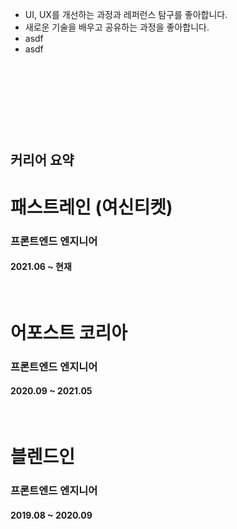 - UI, UX를 개선하는 과정과 레퍼런스 탐구를 좋아합니다.
- 새로운 기술을 배우고 공유하는 과정을 좋아합니다.
- asdf
- asdf

&nbsp;

&nbsp;

&nbsp;

&nbsp;

## 커리어 요약

# 패스트레인 (여신티켓)

### 프론트엔드 엔지니어

#### 2021.06 ~ 현재

&nbsp;

# 어포스트 코리아

### 프론트엔드 엔지니어

#### 2020.09 ~ 2021.05

&nbsp;

# 블렌드인

### 프론트엔드 엔지니어

#### 2019.08 ~ 2020.09
